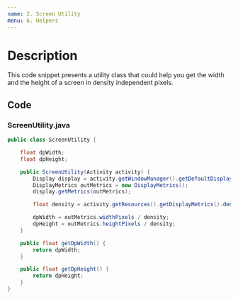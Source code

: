 ```yaml
---
name: 2. Screen Utility
menu: 6. Helpers
---
```


# Description

This code snippet presents a utility class that could help you get the width and the height of a screen in density independent pixels.

## Code

### ScreenUtility.java

```java
public class ScreenUtility {

    float dpWidth;
    float dpHeight;

    public ScreenUtility(Activity activity) {
        Display display = activity.getWindowManager().getDefaultDisplay();
        DisplayMetrics outMetrics = new DisplayMetrics();
        display.getMetrics(outMetrics);

        float density = activity.getResources().getDisplayMetrics().density;

        dpWidth = outMetrics.widthPixels / density;
        dpHeight = outMetrics.heightPixels / density;
    }

    public float getDpWidth() {
        return dpWidth;
    }

    public float getDpHeight() {
        return dpHeight;
    }
}
```
